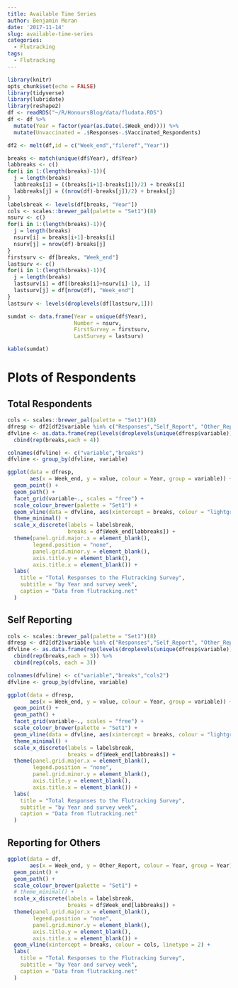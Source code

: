 ```yaml
---
title: Available Time Series
author: Benjamin Moran
date: '2017-11-14'
slug: available-time-series
categories:
  - Flutracking
tags:
  - Flutracking
---
```


```r
library(knitr)
opts_chunk$set(echo = FALSE)
library(tidyverse)
library(lubridate)
library(reshape2)
df <- readRDS("~/R/HonoursBlog/data/fludata.RDS")
df <- df %>%
  mutate(Year = factor(year(as.Date(.$Week_end)))) %>%
  mutate(Unvaccinated = .$Responses-.$Vaccinated_Respondents)

df2 <- melt(df,id = c("Week_end","fileref","Year"))
```


```r
breaks <- match(unique(df$Year), df$Year)
labbreaks <- c()
for(i in 1:(length(breaks)-1)){
  j = length(breaks)
  labbreaks[i] = ((breaks[i+1]-breaks[i])/2) + breaks[i]
  labbreaks[j] = ((nrow(df)-breaks[j])/2) + breaks[j]
}
labelsbreak <- levels(df[breaks, "Year"])
cols <- scales::brewer_pal(palette = "Set1")(8)
nsurv <- c()
for(i in 1:(length(breaks)-1)){
  j = length(breaks)
  nsurv[i] = breaks[i+1]-breaks[i]
  nsurv[j] = nrow(df)-breaks[j]
}
firstsurv <- df[breaks, "Week_end"]
lastsurv <- c()
for(i in 1:(length(breaks)-1)){
  j = length(breaks)
  lastsurv[i] = df[(breaks[i]+nsurv[i]-1), 1]
  lastsurv[j] = df[nrow(df), "Week_end"]
}
lastsurv <- levels(droplevels(df[lastsurv,1]))

sumdat <- data.frame(Year = unique(df$Year),
                     Number = nsurv,
                     FirstSurvey = firstsurv,
                     LastSurvey = lastsurv)

kable(sumdat)
```


# Plots of Respondents

## Total Respondents 

```r
cols <- scales::brewer_pal(palette = "Set1")(8)
dfresp <- df2[df2$variable %in% c("Responses","Self_Report", "Other_Report","Clinical_Staff"),]
dfvline <- as.data.frame(rep(levels(droplevels(unique(dfresp$variable))),length(breaks))) %>%
  cbind(rep(breaks,each = 4))

colnames(dfvline) <- c("variable","breaks")
dfvline <- group_by(dfvline, variable)

ggplot(data = dfresp,
       aes(x = Week_end, y = value, colour = Year, group = variable)) + 
  geom_point() +
  geom_path() +
  facet_grid(variable~., scales = "free") +
  scale_colour_brewer(palette = "Set1") + 
  geom_vline(data = dfvline, aes(xintercept = breaks, colour = "lightgrey"), linetype = 2) +
  theme_minimal() +
  scale_x_discrete(labels = labelsbreak, 
                   breaks = df$Week_end[labbreaks]) +
  theme(panel.grid.major.x = element_blank(),
        legend.position = "none",
        panel.grid.minor.y = element_blank(),
        axis.title.y = element_blank(),
        axis.title.x = element_blank()) +
  labs(
    title = "Total Responses to the Flutracking Survey",
    subtitle = "by Year and survey week",
    caption = "Data from flutracking.net"
  ) 

```

## Self Reporting 

```r
cols <- scales::brewer_pal(palette = "Set1")(8)
dfresp <- df2[df2$variable %in% c("Responses","Self_Report", "Other_Report"),]
dfvline <- as.data.frame(rep(levels(droplevels(unique(dfresp$variable))),length(breaks))) %>%
  cbind(rep(breaks,each = 3)) %>%
  cbind(rep(cols, each = 3))

colnames(dfvline) <- c("variable","breaks","cols2")
dfvline <- group_by(dfvline, variable)

ggplot(data = dfresp,
       aes(x = Week_end, y = value, colour = Year, group = variable)) + 
  geom_point() +
  geom_path() +
  facet_grid(variable~., scales = "free") +
  scale_colour_brewer(palette = "Set1") + 
  geom_vline(data = dfvline, aes(xintercept = breaks, colour = "lightgrey"), linetype = 2) +
  theme_minimal() +
  scale_x_discrete(labels = labelsbreak, 
                   breaks = df$Week_end[labbreaks]) +
  theme(panel.grid.major.x = element_blank(),
        legend.position = "none",
        panel.grid.minor.y = element_blank(),
        axis.title.y = element_blank(),
        axis.title.x = element_blank()) +
  labs(
    title = "Total Responses to the Flutracking Survey",
    subtitle = "by Year and survey week",
    caption = "Data from flutracking.net"
  ) 
```

## Reporting for Others

```r
ggplot(data = df,
       aes(x = Week_end, y = Other_Report, colour = Year, group = Year)) + 
  geom_point() +
  geom_path() +
  scale_colour_brewer(palette = "Set1") + 
  # theme_minimal() +
  scale_x_discrete(labels = labelsbreak, 
                   breaks = df$Week_end[labbreaks]) +
  theme(panel.grid.major.x = element_blank(),
        legend.position = "none",
        panel.grid.minor.y = element_blank(),
        axis.title.y = element_blank(),
        axis.title.x = element_blank()) +
  geom_vline(xintercept = breaks, colour = cols, linetype = 2) +
  labs(
    title = "Total Responses to the Flutracking Survey",
    subtitle = "by Year and survey week",
    caption = "Data from flutracking.net"
  )
```
